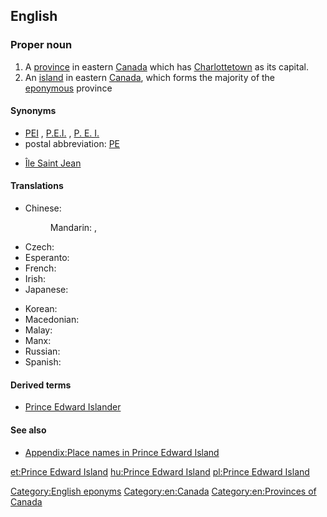 {{wikipedia}}
{{also|Prince Edward Islands}}
==English==

===Proper noun===
{{en-proper noun|head=[[prince|Prince]] [[Edward]] [[island|Island]]}}

# A [[province]] in eastern [[Canada]] which has [[Charlottetown]] as its capital.
# An [[island]] in eastern [[Canada]], which forms the majority of the [[eponymous]] province

====Synonyms====
* [[PEI]] , [[P.E.I.]] , [[P. E. I.]]
* postal abbreviation: [[PE]]
* {{context|obsolete|lang=en}} {{sense|island}} [[Île Saint Jean]]

====Translations====
{{trans-top|Province in eastern Canada}}
* Chinese:
*: Mandarin: {{t|cmn|愛德華王子島|sc=Hani}}, {{t|cmn|爱德华王子岛|tr=Àidéhuá wángzǐ dǎo|sc=Hani}}
* Czech: {{t-|cs|Ostrov prince Edwarda|m}}
* Esperanto: {{t-|eo|Insulo de Princo Eduardo}}
* French: {{t+|fr|Île-du-Prince-Édouard}}
* Irish: {{t-|ga|Oileán Phrionsa Éadbhard|m}}
* Japanese: {{t-|ja|プリンスエドワードアイランド|tr=Purinsu-edowādo-airando|sc=Jpan}}
{{trans-mid}}
* Korean: {{t-|ko|프린스에드워드아일랜드|tr=Peurinseu-edeuwodeu-aillaendeu|sc=Kore}}
* Macedonian: {{t-|mk|Остров на Принц Едвард|m|tr=Óstrov na Prínc Édvard}}
* Malay: {{t-|ms|Pulau Prince Edward}}
* Manx: {{t-|gv|Ellan y Phrinse Edard}}
* Russian: {{t-|ru|остров Принца Эдуарда|m|tr=óstrov Prínca Eduárda|sc=Cyrl}}
* Spanish: {{t-|es|Isla Príncipe Eduardo|f}}
{{trans-bottom}}

====Derived terms====
* [[Prince Edward Islander]]

====See also====
* [[Appendix:Place names in Prince Edward Island]]

[[Category:English eponyms]]
[[Category:en:Canada]]
[[Category:en:Provinces of Canada]]

[[et:Prince Edward Island]]
[[hu:Prince Edward Island]]
[[pl:Prince Edward Island]]